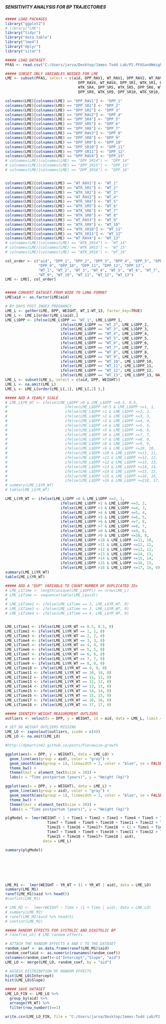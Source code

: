 #####                                           #####
##### SENSITIVITY ANALYSIS FOR BP TRAJECTORIES  #####
#####                                           #####

```r
##### LOAD PACKAGES
library("ggplot2")
# library("LME")
library("tidyr")
library("data.table")
library("lme4")
library("dplyr")
library("sitar")

```

```r
##### LOAD DATASET
PFAS <- read.csv("C:/Users/jarva/Desktop/James-Todd Lab/P2.PFASandWeightTrajectories/Data/PFAS.csv")

```

```r
##### SUBSET ONLY VARIABLES NEEDED FOR LME
LME <- subset(PFAS, select = c(aid, DPP_RAV1, WT_RAV1, DPP_RAV2, WT_RAV2, DPP_RAV3, WT_RAV3, 
                                 DPP_RAV4, WT_RAV4, DPP_SR1, WTK_SR1, DPP_SR2, WTK_SR2, DPP_SR4, 
                                 WTK_SR4, DPP_SR5, WTK_SR5, DPP_SR6, WTK_SR6, DPP_SR8, WTK_SR8, 
                                 DPP_SR9, WTK_SR9, DPP_SR10, WTK_SR10, DPP_SR11, WTK_SR11)) 

colnames(LME)[colnames(LME) == "DPP_RAV1"] <- "DPP_1"
colnames(LME)[colnames(LME) == "DPP_SR1"] <- "DPP_2"
colnames(LME)[colnames(LME) == "DPP_SR2"] <- "DPP_3"
colnames(LME)[colnames(LME) == "DPP_RAV2"] <- "DPP_4"
colnames(LME)[colnames(LME) == "DPP_SR4"] <- "DPP_5"
colnames(LME)[colnames(LME) == "DPP_SR5"] <- "DPP_6"
colnames(LME)[colnames(LME) == "DPP_SR6"] <- "DPP_7"
colnames(LME)[colnames(LME) == "DPP_RAV3"] <- "DPP_8"
colnames(LME)[colnames(LME) == "DPP_SR8"] <- "DPP_9"
colnames(LME)[colnames(LME) == "DPP_SR9"] <- "DPP_10"
colnames(LME)[colnames(LME) == "DPP_SR10"] <- "DPP_11"
colnames(LME)[colnames(LME) == "DPP_SR11"] <- "DPP_12"
colnames(LME)[colnames(LME) == "DPP_RAV4"] <- "DPP_13"
# colnames(LME)[colnames(LME) == "DPP_SR14"] <- "DPP_14"
# colnames(LME)[colnames(LME) == "DPP_SR15"] <- "DPP_15"
# colnames(LME)[colnames(LME) == "DPP_SR16"] <- "DPP_16"


colnames(LME)[colnames(LME) == "WT_RAV1"] <- "WT_1"
colnames(LME)[colnames(LME) == "WTK_SR1"] <- "WT_2"
colnames(LME)[colnames(LME) == "WTK_SR2"] <- "WT_3"
colnames(LME)[colnames(LME) == "WT_RAV2"] <- "WT_4"
colnames(LME)[colnames(LME) == "WTK_SR4"] <- "WT_5"
colnames(LME)[colnames(LME) == "WTK_SR5"] <- "WT_6"
colnames(LME)[colnames(LME) == "WTK_SR6"] <- "WT_7"
colnames(LME)[colnames(LME) == "WTK_SR8"] <- "WT_8"
colnames(LME)[colnames(LME) == "WT_RAV3"] <- "WT_9"
colnames(LME)[colnames(LME) == "WTK_SR9"] <- "WT_10"
colnames(LME)[colnames(LME) == "WTK_SR10"] <- "WT_11"
colnames(LME)[colnames(LME) == "WTK_SR11"] <- "WT_12"
colnames(LME)[colnames(LME) == "WT_RAV4"] <- "WT_13"
# colnames(LME)[colnames(LME) == "WTK_SR14"] <- "WT_14"
# colnames(LME)[colnames(LME) == "WTK_SR15"] <- "WT_15"
# colnames(LME)[colnames(LME) == "WTK_SR16"] <- "WT_16"

col_order <- c("aid", "DPP_1", "DPP_2", "DPP_3", "DPP_4", "DPP_5", "DPP_6", "DPP_7", "DPP_8", 
               "DPP_9", "DPP_10", "DPP_11", "DPP_12", "DPP_13",
               "WT_1", "WT_2", "WT_3", "WT_4", "WT_5", "WT_6", "WT_7", "WT_8", 
               "WT_9", "WT_10", "WT_11", "WT_12", "WT_13")
LME <- LME[, col_order]


##### CONVERT DATASET FROM WIDE TO LONG FORMAT
LME$aid <- as.factor(LME$aid)

# BY DAYS POST INDEX PREGNANCY
LME_L <- gather(LME, DPP, WEIGHT, WT_1:WT_13, factor_key=TRUE)
LME_L <- LME_L[order(LME_L$aid),]
LME_L$DPP <- ifelse(LME_L$DPP == "WT_1", LME_L$DPP_1,
                         ifelse(LME_L$DPP == "WT_2", LME_L$DPP_2,
                         ifelse(LME_L$DPP == "WT_3", LME_L$DPP_3,
                         ifelse(LME_L$DPP == "WT_4", LME_L$DPP_4,
                         ifelse(LME_L$DPP == "WT_5", LME_L$DPP_5,
                         ifelse(LME_L$DPP == "WT_6", LME_L$DPP_6,
                         ifelse(LME_L$DPP == "WT_7", LME_L$DPP_7,
                         ifelse(LME_L$DPP == "WT_8", LME_L$DPP_8,
                         ifelse(LME_L$DPP == "WT_9", LME_L$DPP_9,
                         ifelse(LME_L$DPP == "WT_10", LME_L$DPP_10,
                         ifelse(LME_L$DPP == "WT_11", LME_L$DPP_11,
                         ifelse(LME_L$DPP == "WT_12", LME_L$DPP_12,
                         ifelse(LME_L$DPP == "WT_13", LME_L$DPP_13, NA)))))))))))))
LME_L <- subset(LME_L, select = c(aid, DPP, WEIGHT))
LME_L <- na.omit(LME_L)
LME_L <- LME_L[order(LME_L[,1], LME_L[,2] ),]

```

```r
##### ADD A YEARLY SCALE
# LME_L$YR_WT <- ifelse(LME_L$DPP >0 & LME_L$DPP <=0.5, 0.5,
#                          ifelse(LME_L$DPP >0.5 & LME_L$DPP <=1, 1,
#                          ifelse(LME_L$DPP >1 & LME_L$DPP <=2, 2,
#                          ifelse(LME_L$DPP >2 & LME_L$DPP <=3, 3,
#                          ifelse(LME_L$DPP >3 & LME_L$DPP <=4, 4,
#                          ifelse(LME_L$DPP >4 & LME_L$DPP <=5, 5,
#                          ifelse(LME_L$DPP >5 & LME_L$DPP <=6, 6, 
#                          ifelse(LME_L$DPP >6 & LME_L$DPP <=7, 7, 
#                          ifelse(LME_L$DPP >7 & LME_L$DPP <=8, 8,
#                          ifelse(LME_L$DPP >8 & LME_L$DPP <=9, 9, 
#                          ifelse(LME_L$DPP >9 & LME_L$DPP <=10, 10,
#                          ifelse(LME_L$DPP >10 & LME_L$DPP <=11, 11,
#                          ifelse(LME_L$DPP >11 & LME_L$DPP <=12, 12,
#                          ifelse(LME_L$DPP >12 & LME_L$DPP <=13, 13,
#                          ifelse(LME_L$DPP >13 & LME_L$DPP <=14, 14,
#                          ifelse(LME_L$DPP >14 & LME_L$DPP <=15, 15,
#                          ifelse(LME_L$DPP >15 & LME_L$DPP <=16, 16,
#                          ifelse(LME_L$DPP >16 & LME_L$DPP <=210, 17, 0))))))))))))))))))
# summary(LME_L$YR_WT)
# table(LME_L$YR_WT)

LME_L$YR_WT <- ifelse(LME_L$DPP >0 & LME_L$DPP <=2, 1,
                         ifelse(LME_L$DPP >2 & LME_L$DPP <=3, 2,
                         ifelse(LME_L$DPP >3 & LME_L$DPP <=4, 3,
                         ifelse(LME_L$DPP >4 & LME_L$DPP <=5, 4,
                         ifelse(LME_L$DPP >5 & LME_L$DPP <=6, 5,
                         ifelse(LME_L$DPP >6 & LME_L$DPP <=7, 6, 
                         ifelse(LME_L$DPP >7 & LME_L$DPP <=8, 7, 
                         ifelse(LME_L$DPP >8 & LME_L$DPP <=9, 8,
                         ifelse(LME_L$DPP >9 & LME_L$DPP <=10, 9, 
                         ifelse(LME_L$DPP >10 & LME_L$DPP <=11, 10,
                         ifelse(LME_L$DPP >11 & LME_L$DPP <=12, 11,
                         ifelse(LME_L$DPP >12 & LME_L$DPP <=13, 12,
                         ifelse(LME_L$DPP >13 & LME_L$DPP <=14, 13,
                         ifelse(LME_L$DPP >14 & LME_L$DPP <=15, 14,
                         ifelse(LME_L$DPP >15 & LME_L$DPP <=16, 15,
                         ifelse(LME_L$DPP >16 & LME_L$DPP <=17, 16, 0))))))))))))))))
summary(LME_L$YR_WT)
table(LME_L$YR_WT)

```


```r
##### ADD A "DUP" VARIABLE TO COUNT NUMBER OF DUPLICATED IDs
# LME_L$Time <- length(unique(LME_L$DPP)) == nrow(LME_L)
# LME_L$Time <- sequence(table(LME_L$aid))
# 
# LME_L$Time2 <- ifelse(LME_L$Time == 2, LME_L$YR_WT, 0)
# LME_L$Time3 <- ifelse(LME_L$Time == 3, LME_L$YR_WT, 0)
# LME_L$Time4 <- ifelse(LME_L$Time == 4, LME_L$YR_WT, 0)


LME_L$Time1 <- ifelse(LME_L$YR_WT == 0.5, 0.5, 0)
LME_L$Time2 <- ifelse(LME_L$YR_WT == 1, 1, 0)
LME_L$Time3 <- ifelse(LME_L$YR_WT == 2, 2, 0)
LME_L$Time4 <- ifelse(LME_L$YR_WT == 3, 3, 0)
LME_L$Time5 <- ifelse(LME_L$YR_WT == 4, 4, 0)
LME_L$Time6 <- ifelse(LME_L$YR_WT == 5, 5, 0)
LME_L$Time7 <- ifelse(LME_L$YR_WT == 6, 6, 0)
LME_L$Time8 <- ifelse(LME_L$YR_WT == 7, 7, 0)
LME_L$Time9 <- ifelse(LME_L$YR_WT == 8, 8, 0)
LME_L$Time10 <- ifelse(LME_L$YR_WT == 9, 9, 0)
LME_L$Time11 <- ifelse(LME_L$YR_WT == 10, 10, 0)
LME_L$Time12 <- ifelse(LME_L$YR_WT == 11, 11, 0)
LME_L$Time13 <- ifelse(LME_L$YR_WT == 12, 12, 0)
LME_L$Time14 <- ifelse(LME_L$YR_WT == 13, 13, 0)
LME_L$Time15 <- ifelse(LME_L$YR_WT == 14, 14, 0)
LME_L$Time16 <- ifelse(LME_L$YR_WT == 15, 15, 0)
LME_L$Time17 <- ifelse(LME_L$YR_WT == 16, 16, 0)
LME_L$Time18 <- ifelse(LME_L$YR_WT == 17, 17, 0)

```

```r
##### IDENTIFY WEIGHT MEASUREMENT OUTLIERS
outliers <- velout(x = DPP, y = WEIGHT, id = aid, data = LME_L, limit = 5)

# SET 96 WEIGHT OUTLIERS MISSING
LME_LO <- zapvelout(outliers, icode = c(4))
LME_LO <- na.omit(LME_LO)

```

```r
#http://dpmartin42.github.io/posts/Piecewise-growth

ggplot(aes(x = DPP, y = WEIGHT), data = LME_LO) +
  geom_line(aes(group = aid), color = "gray") + 
  geom_smooth(aes(group = 1), linewidth = 2, color = "blue", se = FALSE) +
  theme_bw() +
  theme(text = element_text(size = 20)) +
  labs(x = "Time postpartum (years)", y = "Weight (kg)")

ggplot(aes(x = DPP, y = WEIGHT), data = LME_L) +
  geom_line(aes(group = aid), color = "gray") + 
  geom_smooth(aes(group = 1), linewidth = 2, color = "blue", se = FALSE) +
  theme_bw() +
  theme(text = element_text(size = 20)) +
  labs(x = "Time postpartum (years)", y = "Weight (kg)")

```

```r

plgModel <- lmer(WEIGHT ~ 1 + Time1 + Time2 + Time3 + Time4 + Time5 + Time6 + 
                   Time7 + Time8 + Time9 + Time10 + Time11 + Time12 + Time13 + Time14 + 
                   Time15 + Time16 + Time17+ Time18  + (1 + Time1 + Time2 + Time3 + Time4 + Time5 + Time6 + 
                   Time7 + Time8 + Time9 + Time10 + Time11 + Time12 + Time13 + Time14 + 
                   Time15 + Time16 + Time17+ Time18 | aid),
                 data = LME_L)

summary(plgModel)







LME_M1 <-  lmer(WEIGHT ~ YR_WT + (1 + YR_WT | aid), data = LME_LO)
summary(LME_M1)
ranef(LME_M1)$aid %>% head(5)
#confint(LME_M1)

# LME_M2 <-  lmer(WEIGHT ~ Time + (1 + Time | aid), data = LME_LO)
# summary(LME_M2)
# ranef(LME_M2)$aid %>% head(5)
# confint(LME_M2)

##### RANDOM EFFECTS FOR SYSTOLIC AND DIASTOLIC BP
# ranef(m1_wt) # LME random effects

# ATTACH THE RANDOM EFFECTS A AND C TO THE DATASET
random_coef <- as.data.frame(ranef(LME_M1)$aid)
random_coef$aid <- as.numeric(rownames(random_coef))
colnames(random_coef)<-c("Intercept","Slope", "aid")
LME_LO <- merge(LME_LO, random_coef, by = "aid")

# ASSESS DISTRIBUTION OF RANDOM EFFECTS
hist(LME_LO$Intercept)
hist(LME_LO$Slope)

```

```r
##### SAVE DATASET
LME_LO_FIN <- LME_LO %>% 
  group_by(aid) %>% 
  arrange(YR_WT) %>% 
  filter(row_number()==1)

write.csv(LME_LO_FIN, file = "C:/Users/jarva/Desktop/James-Todd Lab/P2.PFASandWeightTrajectories/Data/P2_LME.csv", row.names = T)

```
